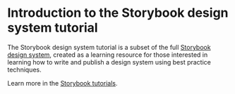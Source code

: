 
<Meta title='Introduction' />

# Introduction to the Storybook design system tutorial

The Storybook design system tutorial is a subset of the full [Storybook design system](https://github.com/storybookjs/design-system/), created as a learning resource for those interested in learning how to write and publish a design system using best practice techniques.

Learn more in the [Storybook tutorials](https://storybook.js.org/tutorials/).
